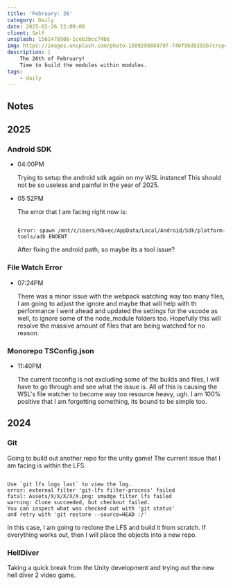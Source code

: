 ```yaml
---
title: 'February: 26'
category: Daily
date: 2025-02-26 12:00:00
client: Self
unsplash: 1561478908-1ceb3bcc74b6
img: https://images.unsplash.com/photo-1589298884797-740f9bd9293b?crop=entropy&cs=srgb&fm=jpg&ixid=MnwzNjM5Nzd8MHwxfHJhbmRvbXx8fHx8fHx8fDE2ODE3NDg2ODY&ixlib=rb-4.0.3&q=85
description: |
    The 26th of February!
    Time to build the modules within modules.
tags:
    - daily
---
```



<Adsense />

## Notes

## 2025

### Android SDK

-   04:00PM

    Trying to setup the android sdk again on my WSL instance!
    This should not be so useless and painful in the year of 2025.

-   05:52PM

    The error that I am facing right now is:

    ```

    Error: spawn /mnt/c/Users/Kbvec/AppData/Local/Android/Sdk/platform-tools/adb ENOENT

    ```

    After fixing the android path, so maybe its a tool issue?

### File Watch Error

-   07:24PM

    There was a minor issue with the webpack watching way too many files, I am going to adjust the ignore and maybe that will help with th performance 
    I went ahead and updated the settings for the vscode as well, to ignore some of the node_module folders too.
    Hopefully this will resolve the massive amount of files that are being watched for no reason.

### Monorepo TSConfig.json

-   11:40PM
    
    The current tsconfig is not excluding some of the builds and files, I will have to go through and see what the issue is.
    All of this is causing the WSL's file watcher to become way too resource heavy, ugh.
    I am 100% positive that I am forgetting something, its bound to be simple too.

## 2024


### Git

Going to build out another repo for the unity game!
The current issue that I am facing is within the LFS.

```

Use `git lfs logs last` to view the log.
error: external filter 'git-lfs filter-process' failed
fatal: Assets/X/X/X/X/X.png: smudge filter lfs failed
warning: Clone succeeded, but checkout failed.
You can inspect what was checked out with 'git status'
and retry with 'git restore --source=HEAD :/'

```

In this case, I am going to reclone the LFS and build it from scratch.
If everything works out, then I will place the objects into a new repo.


### HellDiver

Taking a quick break from the Unity development and trying out the new hell diver 2 video game.
